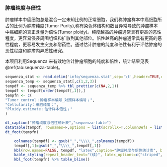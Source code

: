 
### 肿瘤纯度与倍性

肿瘤样本中癌细胞总是混合一定未知比例的正常细胞，我们称肿瘤样本中癌细胞所占的比例为肿瘤纯度(Tumor Purity),称有染色体结构和数目异常导致的肿瘤样本中癌细胞的真正含量为倍性(Tumor ploidy)。纯度越高的肿瘤通常具有更高的恶性程度，更容易侵袭周围组织和扩散到其他部位。倍性越高的肿瘤通常具有更高的恶性程度，更容易发生突变和耐药性。通过估计肿瘤的纯度和倍性有利于评估肿瘤的恶性程度和肿瘤内异质性研究。

本项目利用Sequenza 来有效地估计肿瘤细胞的纯度和倍性，统计结果见表\@ref(tab:sequenza-table)。


```r
sequenza_stat <- read.delim('info/sequenza.stat',sep='\t',header=TRUE,check.names = FALSE)
sequenza_temp <- sequenza_stat[,c(1,2,3)]
tempdf <- sequenza_temp %>% tbl_prettier(c(NA,2,1))
tempdf <- tempdf[order(tempdf[,1]),]
tempfn <- c(
"Tumor_control：肿瘤样本编号_对照样本编号；",
"Cellularity：细胞纯度；",
"Ploidy.estimate：估计样本倍性；"
)
```

```r
dt_caption("肿瘤纯度与倍性统计表","sequenza-table")
datatable(tempdf, rownames=F,options = list(scrollX=T,columnDefs = list(list(className = 'dt-center',targets='_all'))))
dt_foot(tempfn)
```

```r
    colnames(tempdf) <- gsub("_","\\\\_",colnames(tempdf))
    tempdf[,1]=gsub("_","\\\\_",tempdf[,1])
    kbl(row.names=FALSE, tempdf, "latex",caption="肿瘤纯度与倍性统计表", booktabs = TRUE, longtable = TRUE, linesep=' ',col.names=linebreak(gsub(" ","\n",colnames(tempdf)),align="c"),escape=FALSE) %>%
    kable_styling(repeat_header_text="(续)", latex_options=c("striped","scale_down","repeat_header"))%>%
    kbl_foot(tempfn) %>% table_bline()
```
